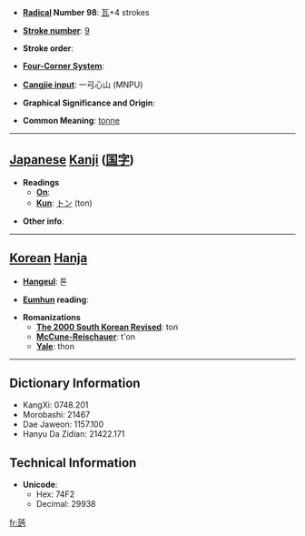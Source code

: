 * '''[[Wiktionary:Chinese radical index| Radical]] Number 98''': [[Wiktionary:Chinese radical index 瓦|瓦]]+4 strokes

* '''[[Wiktionary:Chinese total strokes index|Stroke number]]''': [[Wiktionary:Chinese total strokes index 9|9]]

* '''Stroke order''': 

* '''[[Wiktionary:Chinese four corner index|Four-Corner System]]''': 

* '''[[Wiktionary:Chinese Cangjie index|Cangjie input]]''': 一弓心山 (MNPU)

* '''Graphical Significance and Origin''': 

* '''Common Meaning''': [[tonne]]

----

== [[Japanese]] [[Kanji]] ([[国字]])==

* '''Readings'''
** '''[[On]]''': 
** '''[[Kun]]''': [[トン]] (ton)

* '''Other info''':  

----

== [[Korean]] [[Hanja]] ==

* '''[[Hangeul]]''': 톤

* '''[[Eumhun]] reading''': 

* '''Romanizations'''
** '''[[The 2000 South Korean Revised Romanization|The 2000 South Korean Revised]]''': ton
** '''[[McCune-Reischauer]]''': t'on
** '''[[Yale]]''': thon

----

== Dictionary Information ==

* KangXi: 0748.201
* Morobashi: 21467
* Dae Jaweon: 1157.100
* Hanyu Da Zidian: 21422.171

== Technical Information ==

* '''Unicode''':
** Hex: 74F2
** Decimal: 29938

[[fr:瓲]]